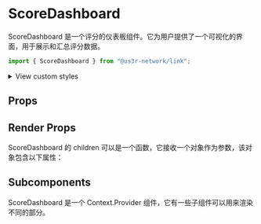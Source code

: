 

<Meta of={ScoreDashboardStories} />

# ScoreDashboard

ScoreDashboard 是一个评分的仪表板组件。它为用户提供了一个可视化的界面，用于展示和汇总评分数据。

```jsx
import { ScoreDashboard } from "@us3r-network/link";
```

<Canvas />

<p>
  <details>
    <summary>View custom styles</summary>
    <Source code={StyleCode} />
  </details>
</p>

## Props

<Controls />

## Render Props

ScoreDashboard 的 children 可以是一个函数，它接收一个对象作为参数，该对象包含以下属性：

## Subcomponents

ScoreDashboard 是一个 Context.Provider 组件，它有一些子组件可以用来渲染不同的部分。
